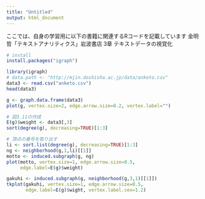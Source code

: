 ```yaml
---
title: "Untitled"
output: html_document
---
```


ここでは、自身の学習用に以下の書籍に関連するRコードを記載しています
金明哲「テキストアナリティクス」岩波書店 3章 テキストデータの視覚化

```r
# install
install.packages("igraph")
```

```r
library(igraph)
# data.path <- "http://mjin.doshisha.ac.jp/data/anketo.csv"
data3 <- read.csv("anketo.csv")
head(data3)
```

```r
g <- graph.data.frame(data3)
plot(g, vertex.size=2, edge.arrow.size=0.2, vertex.label="")
```


```r
# 図3.11の作成
E(g)$weight <- data3[,3]
sort(degree(g), decreasing=TRUE)[1:3]
```


```r
# 頂点の番号を取り出す
li <- sort.list(degree(g), decreasing=TRUE)[1:3]
ng <- neighborhood(g,1,li)[[1]]
motto <- induced.subgraph(g, ng)
plot(motto, vertex.size=1, edge.arrow.size=0.5,
     edge.label=E(g)$weight)
```

```r
gakuhi <- induced.subgraph(g, neighborhood(g,3,1)[[1]])
tkplot(gakuhi, vertex.size=1, edge.arrow.size=0.5,
       edge.label=E(g)$wight, vertex.label.cex=1.2)
```


